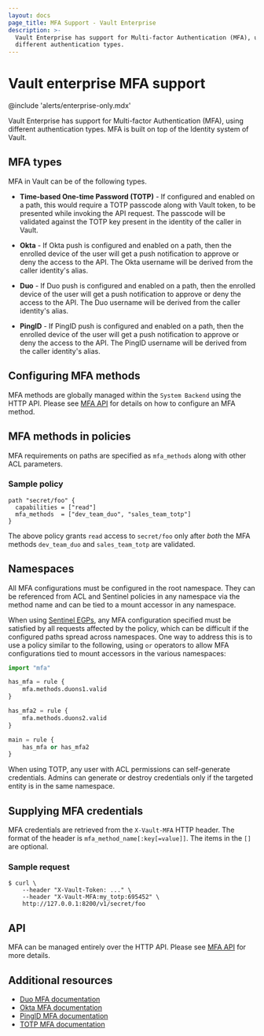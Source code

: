 ```yaml
---
layout: docs
page_title: MFA Support - Vault Enterprise
description: >-
  Vault Enterprise has support for Multi-factor Authentication (MFA), using
  different authentication types.
---
```


# Vault enterprise MFA support

@include 'alerts/enterprise-only.mdx'

Vault Enterprise has support for Multi-factor Authentication (MFA), using
different authentication types. MFA is built on top of the Identity system of
Vault.

## MFA types

MFA in Vault can be of the following types.

- **Time-based One-time Password (TOTP)** - If configured and enabled on a path,
  this would require a TOTP passcode along with Vault token, to be presented
  while invoking the API request. The passcode will be validated against the
  TOTP key present in the identity of the caller in Vault.

- **Okta** - If Okta push is configured and enabled on a path, then the enrolled
  device of the user will get a push notification to approve or deny the access
  to the API. The Okta username will be derived from the caller identity's
  alias.

- **Duo** - If Duo push is configured and enabled on a path, then the enrolled
  device of the user will get a push notification to approve or deny the access
  to the API. The Duo username will be derived from the caller identity's
  alias.

- **PingID** - If PingID push is configured and enabled on a path, then the
  enrolled device of the user will get a push notification to approve or deny
  the access to the API. The PingID username will be derived from the caller
  identity's alias.

## Configuring MFA methods

MFA methods are globally managed within the `System Backend` using the HTTP API.
Please see [MFA API](/vault/api-docs/system/mfa) for details on how to configure an MFA
method.

## MFA methods in policies

MFA requirements on paths are specified as `mfa_methods` along with other ACL
parameters.

### Sample policy

```hcl
path "secret/foo" {
  capabilities = ["read"]
  mfa_methods  = ["dev_team_duo", "sales_team_totp"]
}
```

The above policy grants `read` access to `secret/foo` only after _both_ the MFA
methods `dev_team_duo` and `sales_team_totp` are validated.

## Namespaces

All MFA configurations must be configured in the root namespace. They can be
referenced from ACL and Sentinel policies in any namespace via the method name
and can be tied to a mount accessor in any namespace.

When using [Sentinel
EGPs](/vault/docs/enterprise/sentinel#endpoint-governing-policies-egps),
any MFA configuration specified must be satisfied by all requests affected by
the policy, which can be difficult if the configured paths spread across
namespaces. One way to address this is to use a policy similar to the
following, using `or` operators to allow MFA configurations tied to mount
accessors in the various namespaces:

```python
import "mfa"

has_mfa = rule {
    mfa.methods.duons1.valid
}

has_mfa2 = rule {
    mfa.methods.duons2.valid
}

main = rule {
    has_mfa or has_mfa2
}
```

When using TOTP, any user with ACL permissions can self-generate credentials.
Admins can generate or destroy credentials only if the targeted entity is in
the same namespace.

## Supplying MFA credentials

MFA credentials are retrieved from the `X-Vault-MFA` HTTP header. The format of
the header is `mfa_method_name[:key[=value]]`. The items in the `[]` are
optional.

### Sample request

```shell-session
$ curl \
    --header "X-Vault-Token: ..." \
    --header "X-Vault-MFA:my_totp:695452" \
    http://127.0.0.1:8200/v1/secret/foo
```

## API

MFA can be managed entirely over the HTTP API. Please see [MFA API](/vault/api-docs/system/mfa) for more details.

## Additional resources

- [Duo MFA documentation](/vault/docs/enterprise/mfa/mfa-duo)
- [Okta MFA documentation](/vault/docs/enterprise/mfa/mfa-okta)
- [PingID MFA documentation](/vault/docs/enterprise/mfa/mfa-pingid)
- [TOTP MFA documentation](/vault/docs/enterprise/mfa/mfa-totp)

